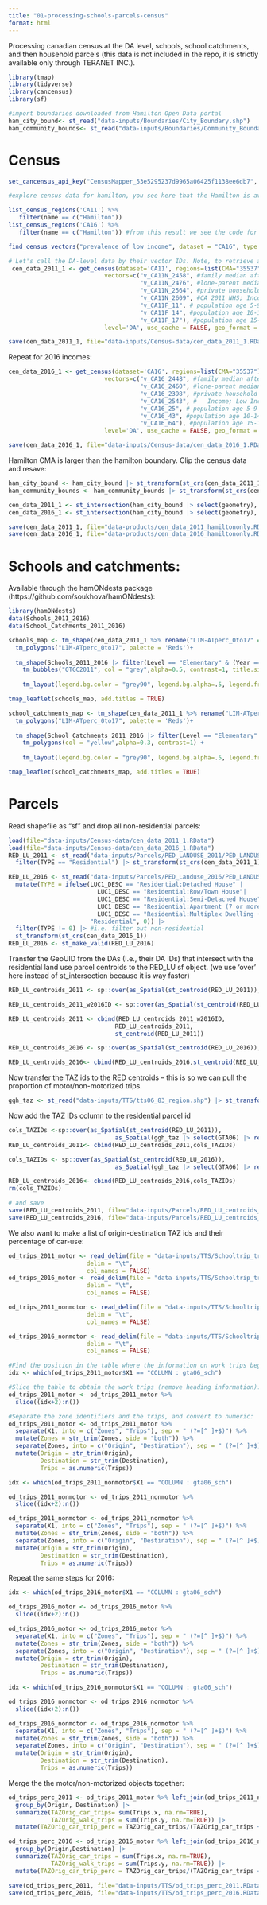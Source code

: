 ```yaml
---
title: "01-processing-schools-parcels-census"
format: html
---
```

Processing canadian census at the DA level, schools,  school catchments, and then household parcels (this data is not included in the repo, it is strictly available only through TERANET INC.).

```r
library(tmap)
library(tidyverse)
library(cancensus)
library(sf)
```

```r
#import boundaries downloaded from Hamilton Open Data portal
ham_city_bound<- st_read("data-inputs/Boundaries/City_Boundary.shp")
ham_community_bounds<- st_read("data-inputs/Boundaries/Community_Boundaries.shp")
```

# Census
```r
set_cancensus_api_key("CensusMapper_53e5295237d9965a06425f1138ee6db7", install=TRUE, overwrite = TRUE) # this is my key, create your own account and get a key here: https://censusmapper.ca/

#explore census data for hamilton, you see here that the Hamilton is available at the level of CMA, CD, and CSD. Do this for both 2011 and 2016 census. 

list_census_regions('CA11') %>%
   filter(name == c("Hamilton")) 
list_census_regions('CA16') %>%
   filter(name == c("Hamilton")) #from this result we see the code for the Hamilton CMA is 35537
```

```r
find_census_vectors("prevalence of low income", dataset = "CA16", type = "total", query_type = "keyword", interactive = FALSE)
```

```r
# Let's call the DA-level data by their vector IDs. Note, to retrieve all vector IDs you need, visit https://censusmapper.ca/, go to the API tab, and search for Variables and their corresponding IDs for your region and aggergation level of interest. Very user-friendly GUI! 
 cen_data_2011_1 <- get_census(dataset='CA11', regions=list(CMA="35537"),
                           vectors=c("v_CA11N_2458", #family median after-tax income in 2010, 
                                     "v_CA11N_2476", #lone-parent median after-tax family income in 2010
                                     "v_CA11N_2564", #private household Median after-tax income of households in 2010,
                                     "v_CA11N_2609", #CA 2011 NHS; Income; Status; Prevalence of low income in 2010 based on after-tax low-income measure %; Less than 18 years %
                                     "v_CA11F_11", # population age 5-9
                                     "v_CA11F_14", #population age 10-14
                                     "v_CA11F_17"), #population age 15-19
                           level='DA', use_cache = FALSE, geo_format = 'sf')

save(cen_data_2011_1, file="data-inputs/Census-data/cen_data_2011_1.RData")
```

Repeat for 2016 incomes:
```r
cen_data_2016_1 <- get_census(dataset='CA16', regions=list(CMA="35537"),
                           vectors=c("v_CA16_2448", #family median after-tax income in 2015,
                                     "v_CA16_2460", #lone-parent median after-tax family income in 2015
                                     "v_CA16_2398", #private household Median after-tax income of households in 2015,
                                     "v_CA16_2543", #	Income; Low Income Measures; Prevalence of low income based on the Low-income measure, after tax (LIM-AT) (%); 0 to 17 years (%)
                                     "v_CA16_25", # population age 5-9
                                     "v_CA16_43", #population age 10-14
                                     "v_CA16_64"), #population age 15-19
                           level='DA', use_cache = FALSE, geo_format = 'sf')

save(cen_data_2016_1, file="data-inputs/Census-data/cen_data_2016_1.RData")
```

Hamilton CMA is larger than the hamilton boundary. Clip the census data and resave:
```r
ham_city_bound <- ham_city_bound |> st_transform(st_crs(cen_data_2011_1))
ham_community_bounds <- ham_community_bounds |> st_transform(st_crs(cen_data_2011_1))

cen_data_2011_1 <- st_intersection(ham_city_bound |> select(geometry), cen_data_2011_1)
cen_data_2016_1 <- st_intersection(ham_city_bound |> select(geometry), cen_data_2016_1)

save(cen_data_2011_1, file="data-products/cen_data_2011_hamiltononly.RData")
save(cen_data_2016_1, file="data-products/cen_data_2016_hamiltononly.RData")
```

# Schools and catchments:
Available through the hamONdests package (https://github.com/soukhova/hamONdests):
```r
library(hamONdests)
data(Schools_2011_2016)
data(School_Catchments_2011_2016)
```

```r
schools_map <- tm_shape(cen_data_2011_1 %>% rename("LIM-ATperc_0to17" = "v_CA11N_2609..Less.than.18.years..")) +
  tm_polygons("LIM-ATperc_0to17", palette = 'Reds')+
  
  tm_shape(Schools_2011_2016 |> filter(Level == "Elementary" & (Year == "2011" | Year == "2011 and 2016"))) +
	tm_bubbles("OTGC2011", col = "grey",alpha=0.5, contrast=1, title.size="School OTGC") + 
  
	tm_layout(legend.bg.color = "grey90", legend.bg.alpha=.5, legend.frame=TRUE) 

tmap_leaflet(schools_map, add.titles = TRUE)
```

```r
school_catchments_map <- tm_shape(cen_data_2011_1 %>% rename("LIM-ATperc_0to17" = "v_CA11N_2609..Less.than.18.years..")) +
  tm_polygons("LIM-ATperc_0to17", palette = 'Reds')+
  
  tm_shape(School_Catchments_2011_2016 |> filter(Level == "Elementary" & System == "Public" & (Year == "2011" | Year == "2011 and 2016"))) +
	tm_polygons(col = "yellow",alpha=0.3, contrast=1) + 
  
	tm_layout(legend.bg.color = "grey90", legend.bg.alpha=.5, legend.frame=TRUE) 

tmap_leaflet(school_catchments_map, add.titles = TRUE)
```

# Parcels

Read shapefile as "sf" and drop all non-residential parcels:
```r
load(file="data-inputs/Census-data/cen_data_2011_1.RData")
load(file="data-inputs/Census-data/cen_data_2016_1.RData")
RED_LU_2011 <- st_read("data-inputs/Parcels/PED_LANDUSE_2011/PED_LANDUSE.shp") |> 
  filter(TYPE == "Residential") |> st_transform(st_crs(cen_data_2011_1)) # set the CRS to epsg 4326, same as the census data

RED_LU_2016 <- st_read("data-inputs/Parcels/PED_Landuse_2016/PED_LANDUSE.shp") |>
  mutate(TYPE = ifelse(LUC1_DESC == "Residential:Detached House" | 
                         LUC1_DESC == "Residential:Row/Town House"| 
                         LUC1_DESC == "Residential:Semi-Detached House" |
                         LUC1_DESC == "Residential:Apartment (7 or more units)"|
                         LUC1_DESC == "Residential:Multiplex Dwelling (6 units or less)",
                       "Residential", 0)) |>
  filter(TYPE != 0) |> #i.e. filter out non-residential
  st_transform(st_crs(cen_data_2016_1))
RED_LU_2016 <- st_make_valid(RED_LU_2016)
```

Transfer the GeoUID from the DAs (I.e., their DA IDs) that intersect with the residential land use parcel centroids to the RED_LU sf object. (we use 'over' here instead of st_intersection because it is way faster)
```r
RED_LU_centroids_2011 <- sp::over(as_Spatial(st_centroid(RED_LU_2011)),as_Spatial(cen_data_2011_1 |> dplyr::select(GeoUID)))

RED_LU_centroids_2011_w2016ID <- sp::over(as_Spatial(st_centroid(RED_LU_2011)),as_Spatial(cen_data_2016_1 |> dplyr::select(GeoUID) |> rename("GeoUID_2016" = "GeoUID")))

RED_LU_centroids_2011 <- cbind(RED_LU_centroids_2011_w2016ID,
                              RED_LU_centroids_2011,
                              st_centroid(RED_LU_2011))
```

```r
RED_LU_centroids_2016 <- sp::over(as_Spatial(st_centroid(RED_LU_2016)),as_Spatial(cen_data_2016_1 |> select(GeoUID)))

RED_LU_centroids_2016<- cbind(RED_LU_centroids_2016,st_centroid(RED_LU_2016))
```

Now transfer the TAZ ids to the RED centroids -- this is so we can pull the proportion of motor/non-motorized trips. 
```r
ggh_taz <- st_read("data-inputs/TTS/tts06_83_region.shp") |> st_transform(st_crs(cen_data_2011_1))
```
Now add the TAZ IDs column to the residential parcel id
```r
cols_TAZIDs <-sp::over(as_Spatial(st_centroid(RED_LU_2011)),
                              as_Spatial(ggh_taz |> select(GTA06) |> rename("GTA06_Orig" = "GTA06")))
RED_LU_centroids_2011<- cbind(RED_LU_centroids_2011,cols_TAZIDs)

cols_TAZIDs <- sp::over(as_Spatial(st_centroid(RED_LU_2016)),
                              as_Spatial(ggh_taz |> select(GTA06) |> rename("GTA06_Orig" = "GTA06")))

RED_LU_centroids_2016<- cbind(RED_LU_centroids_2016,cols_TAZIDs)
rm(cols_TAZIDs)

# and save
save(RED_LU_centroids_2011, file="data-inputs/Parcels/RED_LU_centroids_2011.RData")
save(RED_LU_centroids_2016, file="data-inputs/Parcels/RED_LU_centroids_2016.RData")
```

We also want to make a list of origin-destination TAZ ids and their percentage of car-use:
```r
od_trips_2011_motor <- read_delim(file = "data-inputs/TTS/Schooltrip_trips_2011_motorized.txt", 
                      delim = "\t", 
                      col_names = FALSE)
od_trips_2016_motor <- read_delim(file = "data-inputs/TTS/Schooltrip_trips_2016_motorized.txt", 
                      delim = "\t", 
                      col_names = FALSE)

od_trips_2011_nonmotor <- read_delim(file = "data-inputs/TTS/Schooltrip_trips_2011_nonmotorized.txt", 
                      delim = "\t", 
                      col_names = FALSE)

od_trips_2016_nonmotor <- read_delim(file = "data-inputs/TTS/Schooltrip_trips_2016_nonmotorized.txt", 
                      delim = "\t", 
                      col_names = FALSE)

#Find the position in the table where the information on work trips begins:
idx <- which(od_trips_2011_motor$X1 == "COLUMN : gta06_sch")

#Slice the table to obtain the work trips (remove heading information):
od_trips_2011_motor <- od_trips_2011_motor %>% 
  slice((idx+2):n())

#Separate the zone identifiers and the trips, and convert to numeric:
od_trips_2011_motor <- od_trips_2011_motor %>%
  separate(X1, into = c("Zones", "Trips"), sep = " (?=[^ ]+$)") %>%
  mutate(Zones = str_trim(Zones, side = "both")) %>%
  separate(Zones, into = c("Origin", "Destination"), sep = " (?=[^ ]+$)") %>%
  mutate(Origin = str_trim(Origin),
         Destination = str_trim(Destination),
         Trips = as.numeric(Trips))

idx <- which(od_trips_2011_nonmotor$X1 == "COLUMN : gta06_sch")

od_trips_2011_nonmotor <- od_trips_2011_nonmotor %>% 
  slice((idx+2):n())

od_trips_2011_nonmotor <- od_trips_2011_nonmotor %>%
  separate(X1, into = c("Zones", "Trips"), sep = " (?=[^ ]+$)") %>%
  mutate(Zones = str_trim(Zones, side = "both")) %>%
  separate(Zones, into = c("Origin", "Destination"), sep = " (?=[^ ]+$)") %>%
  mutate(Origin = str_trim(Origin),
         Destination = str_trim(Destination),
         Trips = as.numeric(Trips))
```

Repeat the same steps for 2016:
```r
idx <- which(od_trips_2016_motor$X1 == "COLUMN : gta06_sch")

od_trips_2016_motor <- od_trips_2016_motor %>% 
  slice((idx+2):n())

od_trips_2016_motor <- od_trips_2016_motor %>%
  separate(X1, into = c("Zones", "Trips"), sep = " (?=[^ ]+$)") %>%
  mutate(Zones = str_trim(Zones, side = "both")) %>%
  separate(Zones, into = c("Origin", "Destination"), sep = " (?=[^ ]+$)") %>%
  mutate(Origin = str_trim(Origin),
         Destination = str_trim(Destination),
         Trips = as.numeric(Trips))

idx <- which(od_trips_2016_nonmotor$X1 == "COLUMN : gta06_sch")

od_trips_2016_nonmotor <- od_trips_2016_nonmotor %>% 
  slice((idx+2):n())

od_trips_2016_nonmotor <- od_trips_2016_nonmotor %>%
  separate(X1, into = c("Zones", "Trips"), sep = " (?=[^ ]+$)") %>%
  mutate(Zones = str_trim(Zones, side = "both")) %>%
  separate(Zones, into = c("Origin", "Destination"), sep = " (?=[^ ]+$)") %>%
  mutate(Origin = str_trim(Origin),
         Destination = str_trim(Destination),
         Trips = as.numeric(Trips))
```

Merge the the motor/non-motorized objects together:
```r
od_trips_perc_2011 <- od_trips_2011_motor %>% left_join(od_trips_2011_nonmotor, by=c("Origin", "Destination")) %>%
  group_by(Origin, Destination) |>
  summarize(TAZOrig_car_trips= sum(Trips.x, na.rm=TRUE),
            TAZOrig_walk_trips = sum(Trips.y, na.rm=TRUE)) |>
  mutate(TAZOrig_car_trip_perc = TAZOrig_car_trips/(TAZOrig_car_trips + TAZOrig_walk_trips))

od_trips_perc_2016 <- od_trips_2016_motor %>% left_join(od_trips_2016_nonmotor, by=c("Origin", "Destination")) %>%
  group_by(Origin,Destination) |>
  summarize(TAZOrig_car_trips = sum(Trips.x, na.rm=TRUE),
            TAZOrig_walk_trips = sum(Trips.y, na.rm=TRUE)) |>
  mutate(TAZOrig_car_trip_perc = TAZOrig_car_trips/(TAZOrig_car_trips + TAZOrig_walk_trips))
```

```r
save(od_trips_perc_2011, file="data-inputs/TTS/od_trips_perc_2011.RData")
save(od_trips_perc_2016, file="data-inputs/TTS/od_trips_perc_2016.RData")
```
